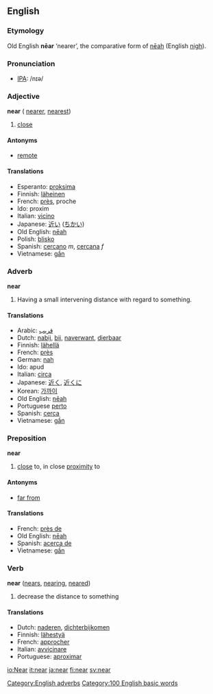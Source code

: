 ==English==

{{rank|means|thus|order|285|near|public|others|anything}}

===Etymology===
Old English '''nēar''' ‘nearer’, the comparative form of [[neah|nēah]] (English [[nigh]]).

=== Pronunciation ===
*[[w:IPA|IPA]]: /nɪə/

=== Adjective ===
'''near''' ({{compare}} [[nearer]], {{super}} [[nearest]])

#[[close]]

====Antonyms====
*[[remote]]

====Translations====
*Esperanto: [[proksima]]
*Finnish: [[läheinen]]
*French: [[près]], proche
*Ido: proxim
*Italian: [[vicino]]
*Japanese: [[近い]] ([[ちかい]])
*Old English: [[neah|nēah]]
*Polish: [[blisko]]
*Spanish: [[cercano]] ''m'', [[cercana]] ''f''
*Vietnamese: [[gần]]

=== Adverb ===
'''near'''

#Having a small intervening distance with regard to something.

==== Translations ====
*Arabic: [[قريب]]
*Dutch: [[nabij]], [[bij]], [[naverwant]], [[dierbaar]]
*Finnish: [[lähellä]]
*French: [[près]]
*German: [[nah]]
*Ido: apud
*Italian: [[circa]]
*Japanese: [[近く]], [[近くに]]
*Korean: [[가까이]]
*Old English: [[neah|nēah]]
*Portuguese [[perto]]
*Spanish: [[cerca]]
*Vietnamese: [[gần]]

=== Preposition ===
'''near'''

#[[close]] to, in close [[proximity]] to

==== Antonyms ====
*[[far from]]

==== Translations ====
*French: [[près de]]
*Old English: [[neah|nēah]]
*Spanish: [[acerca de]]
*Vietnamese: [[gần]]

=== Verb ===
'''near''' ([[nears]], [[nearing]], [[neared]])

# decrease the distance to something

==== Translations ====
*Dutch: [[naderen]], [[dichterbijkomen]]
*Finnish: [[lähestyä]]
*French: [[approcher]]
*Italian: [[avvicinare]]
*Portuguese: [[aproximar]]

[[Category:English adverbs]]
[[Category:100 English basic words]]

[[io:Near]]
[[it:near]]
[[ja:near]]
[[fi:near]]
[[sv:near]]